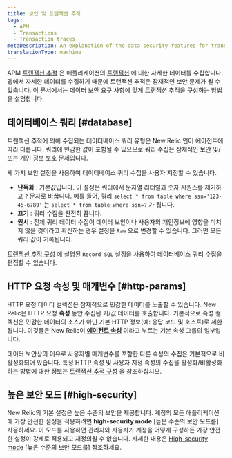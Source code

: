 ```yaml
---
title: 보안 및 트랜잭션 추적
tags:
  - APM
  - Transactions
  - Transaction traces
metaDescription: An explanation of the data security features for transaction traces in APM.
translationType: machine
---
```


APM [트랜잭션 추적](/docs/apm/transactions/transaction-traces/transaction-traces) 은 애플리케이션의 [트랜잭션](/docs/accounts-partnerships/education/getting-started-new-relic/glossary#transaction) 에 대한 자세한 데이터를 수집합니다. 앱에서 자세한 데이터를 수집하기 때문에 트랜잭션 추적은 잠재적인 보안 문제가 될 수 있습니다. 이 문서에서는 데이터 보안 요구 사항에 맞게 트랜잭션 추적을 구성하는 방법을 설명합니다.

## 데이터베이스 쿼리 [#database]

트랜잭션 추적에 의해 수집되는 데이터베이스 쿼리 유형은 New Relic 언어 에이전트에 따라 다릅니다. 쿼리에 민감한 값이 포함될 수 있으므로 쿼리 수집은 잠재적인 보안 및/또는 개인 정보 보호 문제입니다.

세 가지 보안 설정을 사용하여 데이터베이스 쿼리 수집을 사용자 지정할 수 있습니다.

* **난독화** : 기본값입니다. 이 설정은 쿼리에서 문자열 리터럴과 숫자 시퀀스를 제거하고 `?` 문자로 바꿉니다. 예를 들어, 쿼리 `select * from table where ssn='123-45-6789'` 는 `select * from table where ssn=?` 가 됩니다.
* **끄기** : 쿼리 수집을 완전히 끕니다.
* **원시** : 전체 쿼리 데이터 수집이 데이터 보안이나 사용자의 개인정보에 영향을 미치지 않을 것이라고 확신하는 경우 설정을 `Raw` 으로 변경할 수 있습니다. 그러면 모든 쿼리 값이 기록됩니다.

[트랜잭션 추적 구성](/docs/apm/transactions/transaction-traces/configure-transaction-traces) 에 설명된 `Record SQL` 설정을 사용하여 데이터베이스 쿼리 수집을 편집할 수 있습니다.

## HTTP 요청 속성 및 매개변수 [#http-params]

HTTP 요청 데이터 컬렉션은 잠재적으로 민감한 데이터를 노출할 수 있습니다. New Relic은 HTTP 요청 **속성** 동안 수집된 키/값 데이터를 호출합니다. 기본적으로 속성 컬렉션은 민감한 데이터의 소스가 아닌 기본 HTTP 정보(예: 응답 코드 및 호스트)로 제한됩니다. 이것들은 New Relic이 [**에이전트 속성**](/docs/agents/manage-apm-agents/agent-data/agent-attributes) 이라고 부르는 기본 속성 그룹의 일부입니다.

데이터 보안상의 이유로 사용자별 매개변수를 포함한 다른 속성의 수집은 기본적으로 비활성화되어 있습니다. 특정 HTTP 속성 및 사용자 지정 속성의 수집을 활성화/비활성화하는 방법에 대한 정보는 [트랜잭션 추적 구성](/docs/apm/transactions/transaction-traces/configure-transaction-traces#config-attributes) 을 참조하십시오.

## 높은 보안 모드 [#high-security]

New Relic의 기본 설정은 높은 수준의 보안을 제공합니다. 계정의 모든 애플리케이션에 가장 안전한 설정을 적용하려면 **high-security mode** \[높은 수준의 보안 모드를] 사용하세요. 이 모드를 사용하면 관리자와 사용자가 계정을 어떻게 구성하든 가장 안전한 설정이 강제로 적용되고 재정의될 수 없습니다. 자세한 내용은 [High-security mode](/docs/agents/manage-apm-agents/configuration/high-security-mode) \[높은 수준의 보안 모드를] 참조하세요.